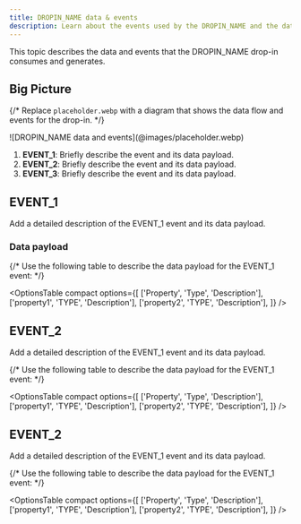 ```yaml
---
title: DROPIN_NAME data & events
description: Learn about the events used by the DROPIN_NAME and the data available within the events.
---
```



This topic describes the data and events that the DROPIN_NAME drop-in consumes and generates.

## Big Picture

{/* Replace `placeholder.webp` with a diagram that shows the data flow and events for the drop-in. */}

<Diagram caption="[DROPIN_NAME data and events]">
  ![DROPIN_NAME data and events](@images/placeholder.webp)
</Diagram>

<Callouts columnCount="1">

1. **EVENT_1**: Briefly describe the event and its data payload.
1. **EVENT_2**: Briefly describe the event and its data payload.
1. **EVENT_3**: Briefly describe the event and its data payload.

</Callouts>

## EVENT_1

Add a detailed description of the EVENT_1 event and its data payload.

### Data payload

{/* Use the following table to describe the data payload for the EVENT_1 event: */}

<OptionsTable
  compact
  options={[
    ['Property', 'Type', 'Description'],
    ['property1', 'TYPE', 'Description'],
    ['property2', 'TYPE', 'Description'],
  ]}
/>

## EVENT_2

Add a detailed description of the EVENT_1 event and its data payload.

{/* Use the following table to describe the data payload for the EVENT_1 event: */}

<OptionsTable
  compact
  options={[
    ['Property', 'Type', 'Description'],
    ['property1', 'TYPE', 'Description'],
    ['property2', 'TYPE', 'Description'],
  ]}
/>

## EVENT_2

Add a detailed description of the EVENT_1 event and its data payload.

{/* Use the following table to describe the data payload for the EVENT_1 event: */}

<OptionsTable
  compact
  options={[
    ['Property', 'Type', 'Description'],
    ['property1', 'TYPE', 'Description'],
    ['property2', 'TYPE', 'Description'],
  ]}
/>
